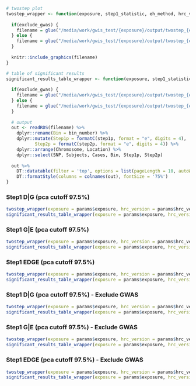 
```r

# twostep plot
twostep_wrapper <- function(exposure, step1_statistic, eh_method, hrc_version, filename_suffix = "", exclude_gwas = F) {
  
  if(exclude_gwas) {
    filename = glue("/media/work/gwis_test/{exposure}/output/twostep_{eh_method}_excludeGWAS_{exposure}_{hrc_version}_{step1_statistic}.png")
  } else {
    filename = glue("/media/work/gwis_test/{exposure}/output/twostep_{eh_method}_{exposure}_{hrc_version}_{step1_statistic}.png")
  }
  
  knitr::include_graphics(filename)
}

# table of significant results
significant_results_table_wrapper <- function(exposure, step1_statistic, eh_method, hrc_version, filename_suffix = "", exclude_gwas = F) {
  
  if(exclude_gwas) {
    filename = glue("/media/work/gwis_test/{exposure}/output/twostep_{eh_method}_excludeGWAS_{exposure}_{hrc_version}_{step1_statistic}_df.rds")
  } else {
    filename = glue("/media/work/gwis_test/{exposure}/output/twostep_{eh_method}_{exposure}_{hrc_version}_{step1_statistic}_df.rds")
  }
  
  # output
  out <- readRDS(filename) %>% 
    dplyr::rename(Bin = bin_number) %>% 
    dplyr::mutate(Step1p = formatC(step1p, format = "e", digits = 4),
           Step2p = formatC(step2p, format = "e", digits = 4)) %>% 
    dplyr::arrange(Chromosome, Location) %>%
    dplyr::select(SNP, Subjects, Cases, Bin, Step1p, Step2p)
  
  out %>% 
    DT::datatable(filter = 'top', options = list(pageLength = 10, autoWidth = T)) %>% 
    DT::formatStyle(columns = colnames(out), fontSize = '75%')
}

```

### Step1 D|G (pca cutoff 97.5%)
```r
twostep_wrapper(exposure = params$exposure, hrc_version = params$hrc_version, eh_method = "gao_0.975", step1_statistic = 'chiSqG')
significant_results_table_wrapper(exposure = params$exposure, hrc_version = params$hrc_version, eh_method = "gao_0.975", step1_statistic = 'chiSqG')
```

### Step1 G|E (pca cutoff 97.5%)
```r
twostep_wrapper(exposure = params$exposure, hrc_version = params$hrc_version, eh_method = "gao_0.975", step1_statistic = 'chiSqGE')
significant_results_table_wrapper(exposure = params$exposure, hrc_version = params$hrc_version, eh_method = "gao_0.975", step1_statistic = 'chiSqGE')
```

### Step1 EDGE (pca cutoff 97.5%)
```r
twostep_wrapper(exposure = params$exposure, hrc_version = params$hrc_version, eh_method = "gao_0.975", step1_statistic = 'chiSqEDGE')
significant_results_table_wrapper(exposure = params$exposure, hrc_version = params$hrc_version, eh_method = "gao_0.975", step1_statistic = 'chiSqEDGE')
```


### Step1 D|G (pca cutoff 97.5%) - Exclude GWAS
```r
twostep_wrapper(exposure = params$exposure, hrc_version = params$hrc_version, eh_method = "gao_0.975", step1_statistic = 'chiSqG', exclude_gwas = T)
significant_results_table_wrapper(exposure = params$exposure, hrc_version = params$hrc_version, eh_method = "gao_0.975", step1_statistic = 'chiSqG', exclude_gwas = T)
```

### Step1 G|E (pca cutoff 97.5%) - Exclude GWAS
```r
twostep_wrapper(exposure = params$exposure, hrc_version = params$hrc_version, eh_method = "gao_0.975", step1_statistic = 'chiSqGE', exclude_gwas = T)
significant_results_table_wrapper(exposure = params$exposure, hrc_version = params$hrc_version, eh_method = "gao_0.975", step1_statistic = 'chiSqGE', exclude_gwas = T)
```

### Step1 EDGE (pca cutoff 97.5%) - Exclude GWAS
```r
twostep_wrapper(exposure = params$exposure, hrc_version = params$hrc_version, eh_method = "gao_0.975", step1_statistic = 'chiSqEDGE', exclude_gwas = T)
significant_results_table_wrapper(exposure = params$exposure, hrc_version = params$hrc_version, eh_method = "gao_0.975", step1_statistic = 'chiSqEDGE', exclude_gwas = T)
```




